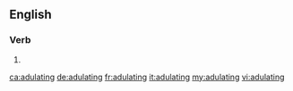 ==English==

===Verb===
{{head|en|present participle}}

# {{present participle of|adulate|lang=en|nocat=1}}

[[ca:adulating]]
[[de:adulating]]
[[fr:adulating]]
[[it:adulating]]
[[my:adulating]]
[[vi:adulating]]